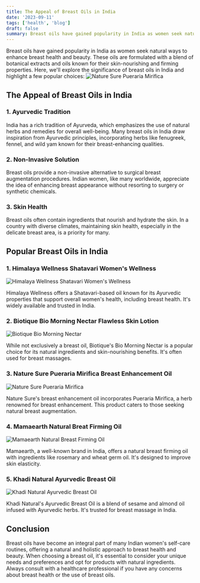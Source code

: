 ```yaml
---
title: The Appeal of Breast Oils in India
date: '2023-09-11'
tags: ['health', 'blog']
draft: false
summary: Breast oils have gained popularity in India as women seek natural ways to enhance breast health and beauty. These oils are formulated...
---
```




Breast oils have gained popularity in India as women seek natural ways to enhance breast health and beauty. These oils are formulated with a blend of botanical extracts and oils known for their skin-nourishing and firming properties. Here, we'll explore the significance of breast oils in India and highlight a few popular choices:
![Nature Sure Pueraria Mirifica](https://m.media-amazon.com/images/I/519vNLgqn3L.jpg)
## The Appeal of Breast Oils in India

### 1. Ayurvedic Tradition

India has a rich tradition of Ayurveda, which emphasizes the use of natural herbs and remedies for overall well-being. Many breast oils in India draw inspiration from Ayurvedic principles, incorporating herbs like fenugreek, fennel, and wild yam known for their breast-enhancing qualities.

### 2. Non-Invasive Solution

Breast oils provide a non-invasive alternative to surgical breast augmentation procedures. Indian women, like many worldwide, appreciate the idea of enhancing breast appearance without resorting to surgery or synthetic chemicals.

### 3. Skin Health

Breast oils often contain ingredients that nourish and hydrate the skin. In a country with diverse climates, maintaining skin health, especially in the delicate breast area, is a priority for many.

## Popular Breast Oils in India

### 1. Himalaya Wellness Shatavari Women's Wellness

![Himalaya Wellness Shatavari Women's Wellness](https://m.media-amazon.com/images/I/61cF+L8aeEL._AC_UF1000,1000_QL80_.jpg)

Himalaya Wellness offers a Shatavari-based oil known for its Ayurvedic properties that support overall women's health, including breast health. It's widely available and trusted in India.

### 2. Biotique Bio Morning Nectar Flawless Skin Lotion

![Biotique Bio Morning Nectar](https://m.media-amazon.com/images/I/61O7qCEgZ0L.jpg)

While not exclusively a breast oil, Biotique's Bio Morning Nectar is a popular choice for its natural ingredients and skin-nourishing benefits. It's often used for breast massages.

### 3. Nature Sure Pueraria Mirifica Breast Enhancement Oil

![Nature Sure Pueraria Mirifica](https://m.media-amazon.com/images/I/519vNLgqn3L.jpg)

Nature Sure's breast enhancement oil incorporates Pueraria Mirifica, a herb renowned for breast enhancement. This product caters to those seeking natural breast augmentation.

### 4. Mamaearth Natural Breat Firming Oil

![Mamaearth Natural Breast Firming Oil](https://example.com/mamaearth-firming-oil.jpg)

Mamaearth, a well-known brand in India, offers a natural breast firming oil with ingredients like rosemary and wheat germ oil. It's designed to improve skin elasticity.

### 5. Khadi Natural Ayurvedic Breast Oil

![Khadi Natural Ayurvedic Breast Oil](https://m.media-amazon.com/images/I/51+K9HwyqfL._AC_UF1000,1000_QL80_.jpg)

Khadi Natural's Ayurvedic Breast Oil is a blend of sesame and almond oil infused with Ayurvedic herbs. It's trusted for breast massage in India.

## Conclusion

Breast oils have become an integral part of many Indian women's self-care routines, offering a natural and holistic approach to breast health and beauty. When choosing a breast oil, it's essential to consider your unique needs and preferences and opt for products with natural ingredients. Always consult with a healthcare professional if you have any concerns about breast health or the use of breast oils.